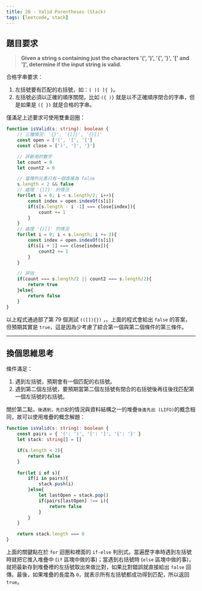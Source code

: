 ```yaml
---
title: 20 - Valid Parentheses (Stack)
tags: [leetcode, stack]
---
```

## 題目要求
>**Given a string s containing just the characters '(', ')', '{', '}', '[' and ']', determine if the input string is valid.**

合格字串要求：  
1. 左括號要有匹配的右括號，如：`( )[ ]{ }`。
2. 左括號必須以正確的順序關閉，比如 `({ )}` 就是以不正確順序閉合的字串，但是如果是 `({ })` 就是合格的字串。

僅滿足上述要求可使用雙重迴圈：  
```ts
function isValid(s: string): boolean {
    // 三種情況: '{}', '{[]}', '{}[]'
    const open = ['(', '[', '{']
    const close = [')', ']', '}']

    // 評斷用的數字
    let count = 0
    let count2 = 0

    // 當陣列元素只有一個直接為 false
    s.length < 2 && false
    // 處理 '{[]}' 的情況
    for(let i = 0; i < s.length/2; i++){
        const index = open.indexOf(s[i])
        if(s[s.length - i -1] === close[index]){
            count += 1
        }
    }
    // 處理 '{}[]' 的情況
    for(let i = 0; i < s.length; i += 2){
        const index = open.indexOf(s[i])
        if(s[i + 1] === close[index]){
            count2 += 1
        }
    }

    // 評估
    if(count === s.length/2 || count2 === s.length/2){
        return true
    }else{
        return false
    }
}
```

以上程式通過部了第 79 個測試 `(([]){})` ，。上面的程式會給出 `false` 的答案，但預期其實是 `true`，這是因為少考慮了綜合第一個與第二個條件的第三條件。

---

## 換個思維思考
條件滿足：
1. 遇到左括號，預期會有一個匹配的右括號。
2. 遇到第二個左括號，要預期當第二個左括號有閉合的右括號後再往後找匹配第一個左括號的右括號。

關於第二點，`後遇到，先匹配`的情況與資料結構之一的堆疊`後進先出 (LIFO)`的概念相同，故可以使用堆疊的概念解題：
```ts
function isValid(s: string): boolean {
    const pairs = { '(': ')', '[': ']', '{': '}' }
    let stack: string[] = []

    if(s.length < 2){
        return false
    }
    
    for(let i of s){
        if(i in pairs){
            stack.push(i)
        }else{
            let lastOpen = stack.pop()
            if(pairs[lastOpen] !== i){
                return false
            }
        }
    }

    return stack.length === 0
}
```
上面的關鍵點在於 `for` 迴圈和裡面的 `if-else` 判別式。當遍歷字串時遇到左括號時就把它推入堆疊中 (`if` 區塊中做的事)；當遇到右括號時 (`else` 區塊中做的事)，就把最新存到堆疊裡的左括號取出來做比對，如果比對錯誤就直接給出 `false` 回傳。最後，如果堆疊的長度為 `0`，就表示所有左括號都成功得到匹配，所以返回 `true`。